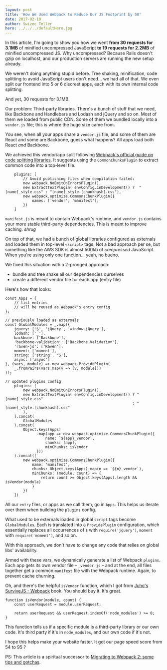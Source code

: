 ```yaml
---
layout: post
title: 'How We Used Webpack to Reduce Our JS Footprint by 50'
date: 2017-02-10
author: Swizec Teller
hero: ../../../defaultHero.jpg
---
```

In this article, I'm going to show you how we went **from 30 requests for 3.1MB** of minified uncompressed JavaScript **to 19 requests for 2.2MB** of minified uncompressed JS. Why uncompressed? Because Rails doesn't gzip on localhost, and our production servers are running the new setup already.



We weren't doing anything stupid before. Tree shaking, minification, code splitting to avoid JavaScript users don't need… we had all of that. We even split our frontend into 5 or 6 discreet apps, each with its own internal code splitting.



And yet, 30 requests for 3.1MB.



Our problem: Third-party libraries. There's a bunch of stuff that we need, like Backbone and Handlebars and Lodash and jQuery and so on. Most of them we loaded from public CDN. Some of them we bundled locally into a `vendor.js` file; this is where the huge size came from.



You see, when all your apps share a `vendor.js` file, and some of them are React and some are Backbone, guess what happens? All apps load both React _and_ Backbone.



We achieved this vendor/app split following [Webpack's official guide on code splitting libraries](https://webpack.js.org/guides/code-splitting-libraries/). It suggests using the `CommonChunksPlugin` to extract common code into a top-level file.



```
    plugins: [
        // Avoid publishing files when compilation failed:
        new webpack.NoEmitOnErrorsPlugin(),
        new ExtractTextPlugin( envConfig.inDevelopment() ?  "[name]_style.css" : "[name]_style.[chunkhash].css"),
        new webpack.optimize.CommonsChunkPlugin({
            names: ['vendor', 'manifest'],
        })
    ]
```



`manifest.js` is meant to contain Webpack's runtime, and `vendor.js` contains your more stable third-party dependencies. This is meant to improve caching. _shrug_



On top of that, we had a bunch of global libraries configured as externals and loaded them in top-level `<script>` tags. Not a bad approach per se, but something like the AWS SDK is almost 500kb of _compressed_ JavaScript. When you're using only one function… yeah, no bueno.



We fixed this situation with a 2-pronged approach:



- bundle and tree shake all our dependencies ourselves
- create a different vendor file for each app (entry file)



Here's how that looks:



```
const Apps = {
    // list entries
    // will be reused as Webpack's entry config
};

// previously loaded as externals
const GlobalModules = _.map({
    jquery: ['$', 'jQuery', 'window.jQuery'],
    lodash: ['_'],
    backbone: ['Backbone'],
    'backbone-validation': ['Backbone.Validation'],
    'raven-js': ['Raven'],
    moment: ['moment'],
    string: ['string', 'S'],
    async: ['async']
}, (vars, module) => new webpack.ProvidePlugin(
    _.fromPairs(vars.map(v => [v, module]))
));

// updated plugins config
    plugins: [
        new webpack.NoEmitOnErrorsPlugin(),
        new ExtractTextPlugin( envConfig.inDevelopment() ? "[name]_style.css"
                                                         : "[name]_style.[chunkhash].css"
        ),
    ].concat(
        GlobalModules
    ).concat(
        Object.keys(Apps)
              .map(app => new webpack.optimize.CommonsChunkPlugin({
                  name: `${app}_vendor`,
                  chunks: [app],
                  minChunks: isVendor
              }))
    ).concat([
        new webpack.optimize.CommonsChunkPlugin({
            name: 'manifest',
            chunks: Object.keys(Apps).map(n => `${n}_vendor`),
            minChunks: (module, count) => {
                return count >= Object.keys(Apps).length && isVendor(module)
            }
        })
    ])
```



All our `entry` files, or apps as we call them, go in `Apps`. This helps us iterate over them when building the `plugins` config.



What used to be externals loaded in global `script` tags become `GlobalModules`. Each is translated into a `ProvidePlugin` configuration, which essentially replaces all occurrences of `$` with `require('jquery')`, `moment` with `require('moment')`, and so on.



With this approach, we don't have to change any code that relies on global libs' availability.



Armed with these vars, we dynamically generate a list of Webpack `plugins`. Each app gets its own vendor file – `_vendor.js` – and at the end, all files together get a common `manifest` file with the Webpack runtime. Again, to prevent cache churning.



Oh, and there's the helpful `isVendor` function, which I got from [Juho's SurviveJS - Webpack](https://leanpub.com/survivejs-webpack) book. You should buy it. It's great.



```
function isVendor(module, count) {
    const userRequest = module.userRequest;

    return userRequest && userRequest.indexOf('node_modules') >= 0;
}
```



This function tells us if a specific module is a third-party library or our own code. It's third party if it's in `node_modules`, and our own code if it's not.



I hope this helps make your website faster. It got our page speed score from 54 to 95 ?



PS: This article is a spiritual successor to [Migrating to Webpack 2: some tips and gotchas](https://swizec.com/blog/using-webpack-2-production/swizec/7356).